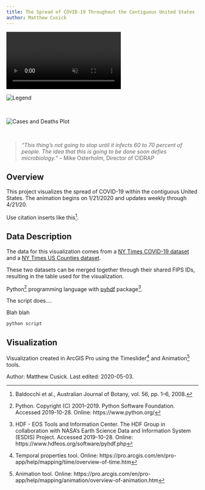 ```yaml
---
title: The Spread of COVID-19 Throughout the Contiguous United States
author: Matthew Cusick
---
```


<!-- VIDEO ON LOOP: see styles.css for formatting -->
<div class="video-wrapper">
  <video id="scaledvideo" controls preload="true" autoplay loop muted>
    <source src="https://drdavis.space/teaching/ds/sdd/media/2020/05/MapHD.mp4" type="video/mp4" >
  </video>
</div>

![](https://drdavis.space/teaching/ds/sdd/media/2020/05/Legend.png 'Legend')

</br> 

![](https://drdavis.space/teaching/ds/sdd/media/2020/05/CasesDeaths.png 'Cases and Deaths Plot')

</br>

> *"This thing's not going to stop until it infects 60 to 70 percent of people. The idea that this is going to be done soon defies microbiology."* -- Mike Osterholm, Director of CIDRAP

## Overview
This project visualizes the spread of COVID-19 within the contiguous United States. The animation begins on 1/21/2020 and updates weekly through 4/21/20. 

Use citation inserts like this[^filler].

## Data Description
The data for this visualization comes from a [NY Times COVID-19 dataset](https://raw.githubusercontent.com/nytimes/covid-19-data/master/us-counties.csv) and a [NY Times US Counties dataset](https://www.arcgis.com/home/item.html?id=53935d5d1c8540539d290072fcda77c1).

These two datasets can be merged together through their shared FIPS IDs, resulting in the table used for the visualization.

Python[^python] programming language with [pyhdf](http://fhs.github.io/pyhdf/) package[^pyhdf].

The script does....

Blah blah

```
python script
```
## Visualization
Visualization created in ArcGIS Pro using the Timeslider[^timeslider] and Animation[^animation] tools.

<div class="credit-line">
Author: Matthew Cusick.
Last edited: 2020-05-03.
</div>

[^filler]: Baldocchi et al., Australian Journal of Botany, vol. 56, pp. 1--6, 2008.
[^gif]: Graphics Interchange Format (GIF). Copyright 1987--1990 CompuServe. Accessed 2019-10-28. Online: https://www.w3.org/Graphics/GIF/spec-gif89a.txt
[^mpeg4]: Moving Picture Experts Group Standard 4 (MPEG-4). Standard developed by a working group of the International Organization for Standardization (ISO) and the International Electrotechnical Commission (IEC) joint technical committee. Accessed 2019-10-28. Online: https://mpeg.chiariglione.org/
[^png]: Portable Network Graphics (PNG). Copyright 1995--2019 Greg Roelofs. Accessed 2019-10-28. Online: http://www.libpng.org/pub/png/
[^pyhdf]: HDF - EOS Tools and Information Center. The HDF Group in collaboration with NASA's Earth Science Data and Information System (ESDIS) Project. Accessed 2019-10-28. Online: https://www.hdfeos.org/software/pyhdf.php
[^python]: Python. Copyright (C) 2001--2019. Python Software Foundation. Accessed 2019-10-28. Online: https://www.python.org/
[^qgis]: QGIS. Software released through CC-BY-SA by the QGIS Development Team. Accessed 2019-10-28. Online: https://www.qgis.org
[^animation]: Animation tool. Online: https://pro.arcgis.com/en/pro-app/help/mapping/animation/overview-of-animation.htm
[^timeslider]: Temporal properties tool. Online: https://pro.arcgis.com/en/pro-app/help/mapping/time/overview-of-time.htm